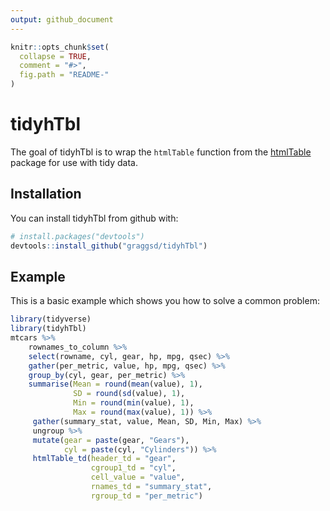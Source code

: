 ```yaml
---
output: github_document
---
```


<!-- README.md is generated from README.Rmd. Please edit that file -->

```r
knitr::opts_chunk$set(
  collapse = TRUE,
  comment = "#>",
  fig.path = "README-"
)
```

# tidyhTbl

The goal of tidyhTbl is to wrap the `htmlTable` function from the 
[htmlTable](https://cran.r-project.org/web/packages/htmlTable/index.html)
package for use with tidy data.

## Installation

You can install tidyhTbl from github with:

```r
# install.packages("devtools")
devtools::install_github("graggsd/tidyhTbl")
```

## Example

This is a basic example which shows you how to solve a common problem:

```r
library(tidyverse)
library(tidyhTbl)
mtcars %>%
    rownames_to_column %>%
    select(rowname, cyl, gear, hp, mpg, qsec) %>%
    gather(per_metric, value, hp, mpg, qsec) %>%
    group_by(cyl, gear, per_metric) %>%
    summarise(Mean = round(mean(value), 1),
              SD = round(sd(value), 1),
              Min = round(min(value), 1),
              Max = round(max(value), 1)) %>%
     gather(summary_stat, value, Mean, SD, Min, Max) %>%
     ungroup %>%
     mutate(gear = paste(gear, "Gears"),
            cyl = paste(cyl, "Cylinders")) %>%
     htmlTable_td(header_td = "gear",
                  cgroup1_td = "cyl",
                  cell_value = "value",
                  rnames_td = "summary_stat",
                  rgroup_td = "per_metric")
```
